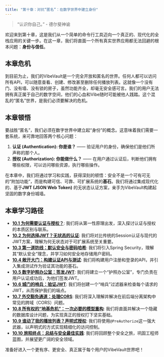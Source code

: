 ```yaml
---
title: "第十章：对抗“匿名”：在数字世界中建立身份"
---
```


> "认识你自己。" - 德尔斐神谕

欢迎来到第十章，这是我们从一个简单的命令行工具迈向一个真正的、现代化的全栈应用的关键一步。在这一章，我们将直面一个所有真实世界应用都无法回避的根本问题：**身份与信任**。

## 本章危机

到目前为止，我们的VibeVault是一个完全开放和匿名的世界。任何人都可以访问所有API，可以随意查看、创建、修改甚至删除任何播放列表。这就像一个没有门、没有墙、没有锁的房子，虽然功能齐全，却毫无安全感可言。我们的用户无法拥有真正属于自己的数字空间，他们的心血和Vibe随时可能被他人践踏。这个混乱的“匿名”世界，是我们必须要解决的危机。

## 本章顿悟

要战胜“匿名”，我们必须在数字世界中建立起“身份”的概念。这意味着我们需要一套系统，来可靠地回答两个核心问题：

1.  **认证 (Authentication): 你是谁？** —— 验证用户的身份，确保他们是他们所声称的那个人。
2.  **授权 (Authorization): 你能做什么？** —— 在用户通过认证后，判断他们拥有哪些权限，可以访问哪些资源，执行哪些操作。

在本章中，我们将通过学习和实践，获得深刻的顿悟：安全不是一个可有可无的“附加功能”，而是构建可信、可靠、可扩展系统的**基石**。我们将通过集成现代化的、基于**JWT (JSON Web Token)** 的无状态认证方案，亲手为VibeVault构建起坚固的数字身份城墙。

## 本章学习路径

*   **[10.1 为何需要认证与授权？](01-why-security.qmd)**: 我们将从第一性原理出发，深入探讨认证与授权的本质区别与联系。
*   **[10.2 为何选择JWT？无状态的认证](02-why-jwt.qmd)**: 我们将对比传统的Session认证与现代的JWT方案，理解为何无状态对于可扩展系统至关重要。
*   **[10.3 第一道防线：默认安全与密码哈希](03-first-defense.qmd)**: 我们将引入Spring Security，理解其“默认安全”理念，并学习如何安全地存储用户密码。
*   **[10.4 敞开大门：构建认证API与测试](04-opening-gates.qmd)**: 我们将构建用户注册和登录的API，并引入集成测试作为验证其功能的基石。
*   **[10.5 数字护照办公室：签发JWT](05-digital-passport.qmd)**: 我们将建立一个“护照办公室”，专门负责在用户认证成功后，为他们签发JWT。
*   **[10.6 城门的哨兵：验证JWT](06-gatekeeper.qmd)**: 我们将创建一个“哨兵”过滤器来检查每个请求的JWT，从而保护我们的端点。
*   **[10.7 外交豁免通道：处理CORS](07-cors.qmd)**: 我们将深入理解并解决在前后端分离架构中常见的跨域（CORS）问题。
*   **[10.8 所有权的“地基危机”：一次必要的模型重构](08-refactoring.qmd)**: 我们将直面并解决一个隐藏的数据库设计问题，为实现真正的授权打下坚实基础。
*   **[10.9 谁动了我的播放列表？声明式授权](09-authorization.qmd)**: 我们将使用`@PreAuthorize`这一强大武器，以声明式的方式实现精细化的访问控制。
*   **[10.10 旅程终点：总结与安全最佳实践](10-summary.qmd)**: 我们将回顾整个安全之旅，巩固工程师蓝图，并展望更广阔的安全领域。

准备好进入一个更有序、更安全、真正属于每个用户的VibeVault世界吧！
 